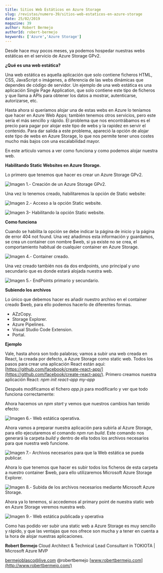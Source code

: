 ```yaml
---
title: Sitios Web Estáticos en Azure Storage
slug: /revistas/numero-39/sitios-web-estaticos-en-azure-storage
date: 25/02/2019
magazine: 39
author: Robert Bermejo
authorId: robert-bermejo
keywords: ['Azure','Azure Storage']
---
```






Desde hace muy pocos meses, ya podemos hospedar nuestras webs estáticas en el servicio de Azure Storage GPv2.

**¿Qué es una web estática?**

Una web estática es aquella aplicación que solo contiene ficheros HTML, CSS, JavaScript o imágenes, a diferencia de las webs dinámicas que dependes de código de servidor. Un ejemplo de una web estática es una aplicación Single Page Application, que solo contiene este tipo de ficheros y que llama a APIs para obtener los datos a mostrar, autenticarse, autorizarse, etc.

Hasta ahora si queríamos alojar una de estas webs en Azure lo teníamos que hacer en Azure Web Apps; también tenemos otros servicios, pero este sería el más sencillo y rápido. El problema que nos encontrábamos es el precio para pagar por alojar este tipo de webs y la rapidez en servir el contenido. Para dar salida a este problema, apareció la opción de alojar este tipo de webs en Azure Storage, lo que nos permite tener unos costes mucho más bajos con una escalabilidad mayor.

En este articulo vamos a ver como funciona y como podemos alojar nuestra web.

**Habilitando Static Websites en Azure Storage.**

Lo primero que tenemos que hacer es crear un Azure Storage GPv2.

![Imagen 1.- Creación de un Azure Storage GPv2.](../../../images/numero39/sitios-web-estaticos-en-azure-storage/image1.png)

Una vez lo tenemos creado, habilitaremos la opción de Static website:

![Imagen 2.- Acceso a la opción Static website.](../../../images/numero39/sitios-web-estaticos-en-azure-storage/image2.png)

![Imagen 3- Habilitando la opción Static website.](../../../images/numero39/sitios-web-estaticos-en-azure-storage/image3.png)



**Como funciona**

Cuando se habilita la opción se debe indicar la página de inicio y la página de error 404 not found. Una vez añadimos esta información y guardamos, se crea un container con nombre $web, si ya existe no se crea, el comportamiento habitual de cualquier container en Azure Storage.

![Imagen 4.- Container creado.](../../../images/numero39/sitios-web-estaticos-en-azure-storage/image4.png)​

Una vez creado también nos da dos endpoints, uno principal y uno secundario que es donde estará alojada nuestra web.

![Imagen 5.- EndPoints primario y secundario.](../../../images/numero39/sitios-web-estaticos-en-azure-storage/image5.png)

**Subiendo los archivos**

Lo único que debemos hacer es añadir nuestro archivo en el container creado $web, para ello podemos hacerlo de diferentes formas.

- AZzCopy.
- Storage Explorer.
- Azure Pipelines.
- Visual Studio Code Extension.
- Portal.


**Ejemplo​**

Vale, hasta ahora son todo palabras; vamos a subir una web creada en React, la creada por defecto, a Azure Storage como static web. Todos los pasos para crear una aplicación React están aquí: [https://github.com/facebook/create-react-app/](https://github.com/facebook/create-react-app/). Primero creamos nuestra aplicación React: *npm init react-app my-app*

Después modificamos el fichero *app.js* para modificarlo y ver que todo funciona correctamente:

Ahora hacemos un *npm start* y vemos que nuestros cambios han tenido efecto:

![Imagen 6.- Web estática operativa.](../../../images/numero39/sitios-web-estaticos-en-azure-storage/image6.png)

Ahora vamos a preparar nuestra aplicación para subirla al Azure Storage, para ello ejecutaremos el comando *npm run build*. Este comando nos generará la carpeta *build* y dentro de ella todos los archivos necesarios para que nuestra web funcione.

![Imagen 7.- Archivos necesarios para que la Web estática se pueda publicar.](../../../images/numero39/sitios-web-estaticos-en-azure-storage/image7.png)

Ahora lo que tenemos que hacer es subir todos los ficheros de esta carpeta a nuestro container $web, para ello utilizaremos Microsoft Azure Storage Explorer.

![Imagen 8.- Subida de los archivos necesarios mediante Microsoft Azure Storage.](../../../images/numero39/sitios-web-estaticos-en-azure-storage/image8.png)





Ahora ya lo tenemos, si accedemos al primary point de nuestra static web en Azure Storage veremos nuestra web.

![Imagen 9.- Web estática publicada y operativa](../../../images/numero39/sitios-web-estaticos-en-azure-storage/image9.png)

Como has podido ver subir una static web a Azure Storage es muy sencillo y rápido, y que las ventajas que nos ofrece son mucha y a tener en cuenta a la hora de alojar nuestras aplicaciones.



**Robert Bermejo**
 Cloud Architect & Technical Lead Consultant in TOKIOTA | Microsoft Azure MVP

bermejoblasco@live.com
 @robertbemejo
 [www.robertbermejo.com](http://www.robertbermejo.com/)

 
 
